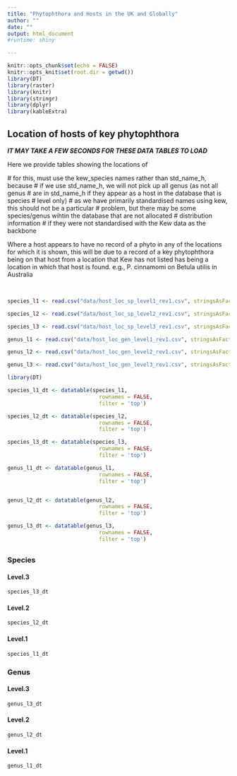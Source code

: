 ```yaml
---
title: "Phytophthora and Hosts in the UK and Globally"
author: ""
date: "" 
output: html_document 
#runtime: shiny

---
```


```r
knitr::opts_chunk$set(echo = FALSE)
knitr::opts_knit$set(root.dir = getwd())
library(DT)
library(raster)
library(knitr)
library(stringr)
library(dplyr)
library(kableExtra)
```


## Location of hosts of key phytophthora

 ***IT MAY TAKE A FEW SECONDS FOR THESE DATA TABLES TO LOAD***

Here we provide tables showing the locations of 

  # for this, must use the kew_species names rather than std_name_h, because
  # if we use std_name_h, we will not pick up all genus (as not all genus
  # are in std_name_h if they appear as a host in the database that is species
  # level only)
  # as we have primarily standardised names using kew, this should not be a particular
  # problem, but there may be some species/genus wihtin the database that are not allocated              # distribution information
  # if they were not standardised with the Kew data as the backbone


Where a host appears to have no record of a phyto in any of the locations for which it is shown, this will be
due to a record of a key phytophthora being on that host from a location that Kew has not 
listed has being a location in which that host is found. e.g., P. cinnamomi on Betula utilis in Australia



<br>


```r


species_l1 <- read.csv("data/host_loc_sp_level1_rev1.csv", stringsAsFactors = FALSE)

species_l2 <- read.csv("data/host_loc_sp_level2_rev1.csv", stringsAsFactors = FALSE)

species_l3 <- read.csv("data/host_loc_sp_level3_rev1.csv", stringsAsFactors = FALSE)

genus_l1 <- read.csv("data/host_loc_gen_level1_rev1.csv", stringsAsFactors = FALSE)

genus_l2 <- read.csv("data/host_loc_gen_level2_rev1.csv", stringsAsFactors = FALSE)

genus_l3 <- read.csv("data/host_loc_gen_level3_rev1.csv", stringsAsFactors = FALSE)


```

  

```r
library(DT)

species_l1_dt <- datatable(species_l1,
                             rownames = FALSE,
                             filter = 'top')

species_l2_dt <- datatable(species_l2,
                             rownames = FALSE,
                             filter = 'top')

species_l3_dt <- datatable(species_l3,
                             rownames = FALSE,
                             filter = 'top')

genus_l1_dt <- datatable(genus_l1,
                             rownames = FALSE,
                             filter = 'top')


genus_l2_dt <- datatable(genus_l2,
                             rownames = FALSE,
                             filter = 'top')

genus_l3_dt <- datatable(genus_l3,
                             rownames = FALSE,
                             filter = 'top') 
```

## {.tabset}

### Species{.tabset .col-leftmid}
#### Level.3 
```r
species_l3_dt   
```
#### Level.2
```r
species_l2_dt
```
#### Level.1
```r
species_l1_dt
```
##### {-}

### {-}

### Genus{.tabset .col-leftmid}
#### Level.3 
```r
genus_l3_dt   
```
#### Level.2
```r
genus_l2_dt
```
#### Level.1
```r
genus_l1_dt
```

##### {-}

### {-}

## {-}




<br>


